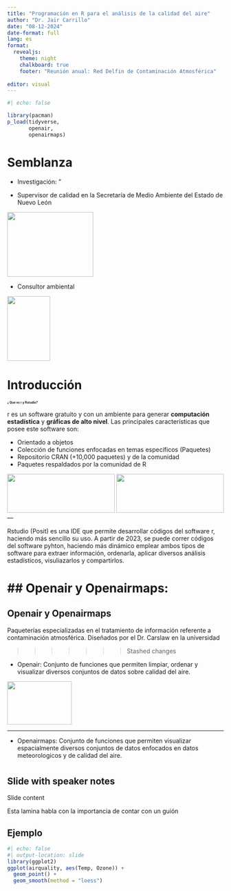 ```yaml
---
title: "Programación en R para el análisis de la calidad del aire"
author: "Dr. Jair Carrillo"
date: "08-12-2024"
date-format: full
lang: es
format:
  revealjs: 
    theme: night
    chalkboard: true
    footer: "Reunión anual: Red Delfin de Contaminación Atmosférica"
  
editor: visual
---
```


```r
#| echo: false

library(pacman)
p_load(tidyverse,
       openair,
       openairmaps)
```


# Semblanza

- Investigación: "


- Supervisor de calidad en la Secretaría de Medio Ambiente del Estado de Nuevo León

![](main_presentation_files/figure-presentation/sima.jpg){.absolute top=270 left=900 width="200" height="150"}


- Consultor ambiental 

![](main_presentation_files/figure-presentation/consultoria.jpg){.absolute top=500 left=900 width="100" height="150"}

# Introducción

# ¿ Que es r y Rstudio? {style="font-size: 0.5em; text-align:justified"}

r es un software gratuito y con un ambiente para generar **computación estadística** y **gráficas de alto nivel**. Las principales características que posee este software son:

::: incremental
-   Orientado a objetos
-   Colección de funciones enfocadas en temas específicos (Paquetes)
-   Repositorio CRAN (+10,000 paquetes) y de la comunidad
-   Paquetes respaldados por la comunidad de R
:::

![](main_presentation_files/figure-presentation/Rstudio-Logo-Flat.png){.absolute top=400 left=0 width="250" height="90"}
![](main_presentation_files/figure-presentation/Rstudio-Logo-Flat.png){.absolute top=400 left=600 width="250" height="90"}
--- 

Rstudio (Posit) es una IDE que permite desarrollar códigos del software r, haciendo más sencillo su uso. A partir de 2023, se puede correr códigos del software pyhton, haciendo más dinámico emplear ambos tipos de software para extraer información, ordenarla, aplicar diversos análisis estadísticos, visuliazarlos y compartirlos.

## Openair y Openairmaps:
=======
## Openair y Openairmaps

Paqueterías especializadas en el tratamiento de información referente a contaminación atmosférica. Diseñados por el Dr. Carslaw en la universidad 

>>>>>>> Stashed changes

::: incremental
- Openair: Conjunto de funciones que permiten limpiar, ordenar y visualizar diversos conjuntos de datos sobre calidad del aire. 

![](main_presentation_files/figure-presentation/logo.png){.absolute top=400 left=0 width="150" height="100"}

---

- Openairmaps: Conjunto de funciones que permiten visualizar espacialmente diversos conjuntos de datos enfocados en datos meteorologicos y de calidad del aire.
:::

# 
## Slide with speaker notes

Slide content

::: notes
Esta lamina habla con la importancia de contar con un guión
:::

## Ejemplo

```r
#| echo: false
#| output-location: slide
library(ggplot2)
ggplot(airquality, aes(Temp, Ozone)) + 
  geom_point() + 
  geom_smooth(method = "loess")
  
```
